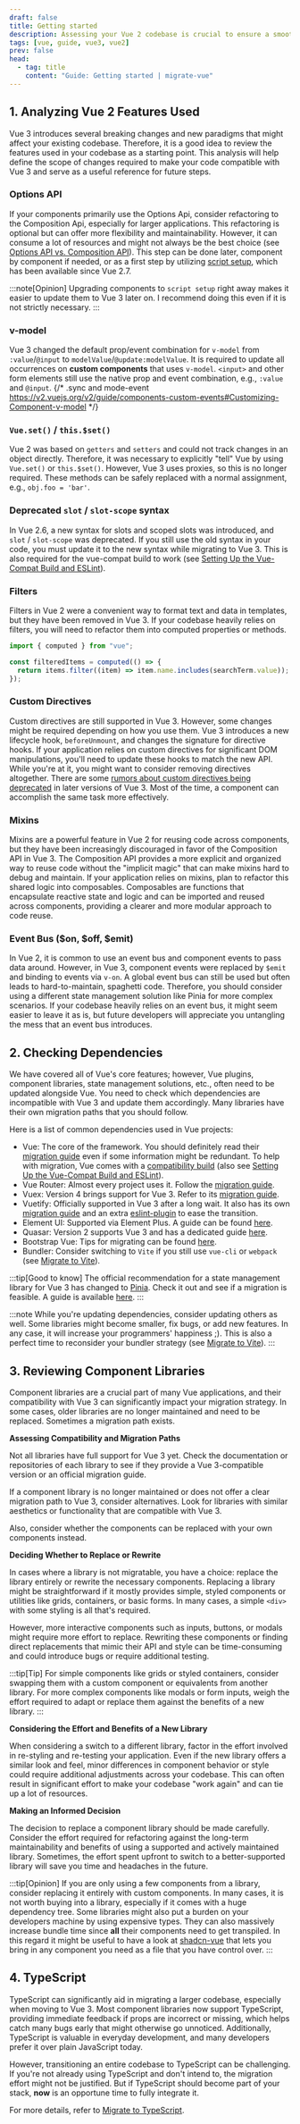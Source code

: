 ```yaml
---
draft: false
title: Getting started
description: Assessing your Vue 2 codebase is crucial to ensure a smooth migration. This guide will help you identify areas of your code that need updating.
tags: [vue, guide, vue3, vue2]
prev: false
head:
  - tag: title
    content: "Guide: Getting started | migrate-vue"
---
```


## 1. Analyzing Vue 2 Features Used

Vue 3 introduces several breaking changes and new paradigms that might affect your existing codebase.
Therefore, it is a good idea to review the features used in your codebase as a starting point.
This analysis will help define the scope of changes required to make your code compatible with Vue 3 and serve as a useful reference for future steps.

### Options API

If your components primarily use the Options Api, consider refactoring to the Composition Api, especially for larger applications. This refactoring is optional but can offer more flexibility and maintainability.
However, it can consume a lot of resources and might not always be the best choice (see [Options API vs. Composition API](/guide/4-options-api-vs-composition-api)).
This step can be done later, component by component if needed, or as a first step by utilizing [script setup](https://vuejs.org/api/sfc-script-setup), which has been available since Vue 2.7.

:::note[Opinion]
Upgrading components to `script setup` right away makes it easier to update them to Vue 3 later on.
I recommend doing this even if it is not strictly necessary.
:::

### v-model

Vue 3 changed the default prop/event combination for `v-model` from `:value`/`@input` to `modelValue`/`@update:modelValue`.
It is required to update all occurrences on **custom components** that uses `v-model`.
`<input>` and other form elements still use the native prop and event combination, e.g., `:value` and `@input`.
{/* .sync and mode-event https://v2.vuejs.org/v2/guide/components-custom-events#Customizing-Component-v-model */}

### `Vue.set()` / `this.$set()`

Vue 2 was based on `getters` and `setters` and could not track changes in an object directly.
Therefore, it was necessary to explicitly "tell" Vue by using `Vue.set()` or `this.$set()`.
However, Vue 3 uses proxies, so this is no longer required.
These methods can be safely replaced with a normal assignment, e.g., `obj.foo = 'bar'`.

### Deprecated `slot` / `slot-scope` syntax

In Vue 2.6, a new syntax for slots and scoped slots was introduced, and `slot` / `slot-scope` was deprecated.
If you still use the old syntax in your code, you must update it to the new syntax while migrating to Vue 3.
This is also required for the vue-compat build to work (see [Setting Up the Vue-Compat Build and ESLint](/guide/5-migrate-to-vue-3#1-setting-up-the-vue-compat-build-and-eslint)).

### Filters

Filters in Vue 2 were a convenient way to format text and data in templates, but they have been removed in Vue 3. If your codebase heavily relies on filters, you will need to refactor them into computed properties or methods.

```js
import { computed } from "vue";

const filteredItems = computed(() => {
  return items.filter((item) => item.name.includes(searchTerm.value));
});
```

### Custom Directives

Custom directives are still supported in Vue 3. However, some changes might be required depending on how you use them.
Vue 3 introduces a new lifecycle hook, `beforeUnmount`, and changes the signature for directive hooks.
If your application relies on custom directives for significant DOM manipulations, you'll need to update these hooks to match the new API.
While you're at it, you might want to consider removing directives altogether.
There are some [rumors about custom directives being deprecated](https://youtu.be/xvkf3KOaRlQ?si=JAoLrkEX-p31NOQ2&t=1260) in later versions of Vue 3.
Most of the time, a component can accomplish the same task more effectively.

### Mixins

Mixins are a powerful feature in Vue 2 for reusing code across components, but they have been increasingly discouraged in favor of the Composition API in Vue 3.
The Composition API provides a more explicit and organized way to reuse code without the "implicit magic" that can make mixins hard to debug and maintain.
If your application relies on mixins, plan to refactor this shared logic into composables.
Composables are functions that encapsulate reactive state and logic and can be imported and reused across components, providing a clearer and more modular approach to code reuse.

### Event Bus ($on, $off, $emit)

In Vue 2, it is common to use an event bus and component events to pass data around.
However, in Vue 3, component events were replaced by `$emit` and binding to events via `v-on`.
A global event bus can still be used but often leads to hard-to-maintain, spaghetti code.
Therefore, you should consider using a different state management solution like Pinia for more complex scenarios.
If your codebase heavily relies on an event bus, it might seem easier to leave it as is, but future developers will appreciate you untangling the mess that an event bus introduces.

## 2. Checking Dependencies

We have covered all of Vue's core features; however, Vue plugins, component libraries, state management solutions, etc., often need to be updated alongside Vue. You need to check which dependencies are incompatible with Vue 3 and update them accordingly. Many libraries have their own migration paths that you should follow.

Here is a list of common dependencies used in Vue projects:

- Vue: The core of the framework. You should definitely read their [migration guide](https://v3-migration.vuejs.org/) even if some information might be redundant. To help with migration, Vue comes with a [compatibility build](https://www.npmjs.com/package/@vue/compat) (also see [Setting Up the Vue-Compat Build and ESLint](/guide/5-migrate-to-vue-3#1-setting-up-the-vue-compat-build-and-eslint)).
- Vue Router: Almost every project uses it. Follow the [migration guide](https://router.vuejs.org/guide/migration/index.html).
- Vuex: Version 4 brings support for Vue 3. Refer to its [migration guide](https://vuex.vuejs.org/guide/migration.html).
- Vuetify: Officially supported in Vue 3 after a long wait. It also has its own [migration guide](https://vuetifyjs.com/en/getting-started/upgrade-guide/) and an extra [eslint-plugin](https://www.npmjs.com/package/eslint-plugin-vuetify/) to ease the transition.
- Element UI: Supported via Element Plus. A guide can be found [here](https://element-plus.org/en-US/guide/migration).
- Quasar: Version 2 supports Vue 3 and has a dedicated guide [here](https://quasar.dev/start/upgrade-guide).
- Bootstrap Vue: Tips for migrating can be found [here](https://bootstrap-vue.org/vue3).
- Bundler: Consider switching to `Vite` if you still use `vue-cli` or `webpack` (see [Migrate to Vite](/guide/2-migrate-to-vite)).

:::tip[Good to know]
The official recommendation for a state management library for Vue 3 has changed to [Pinia](https://pinia.vuejs.org).
Check it out and see if a migration is feasible. A guide is available [here](https://pinia.vuejs.org/cookbook/migration-vuex.html).
:::

:::note
While you're updating dependencies, consider updating others as well. Some libraries might become smaller, fix bugs, or add new features. In any case, it will increase your programmers' happiness ;). This is also a perfect time to reconsider your bundler strategy (see [Migrate to Vite](/guide/2-migrate-to-vite)).
:::

## 3. Reviewing Component Libraries

Component libraries are a crucial part of many Vue applications,
and their compatibility with Vue 3 can significantly impact your migration strategy.
In some cases, older libraries are no longer maintained and need to be replaced. Sometimes a migration path exists.

**Assessing Compatibility and Migration Paths**

Not all libraries have full support for Vue 3 yet.
Check the documentation or repositories of each library to see if they provide a Vue 3-compatible version or an official migration guide.

If a component library is no longer maintained or does not offer a clear migration path to Vue 3, consider alternatives.
Look for libraries with similar aesthetics or functionality that are compatible with Vue 3.

Also, consider whether the components can be replaced with your own components instead.

**Deciding Whether to Replace or Rewrite**

In cases where a library is not migratable, you have a choice: replace the library entirely or rewrite the necessary components.
Replacing a library might be straightforward if it mostly provides simple, styled components or utilities like grids, containers, or basic forms.
In many cases, a simple `<div>` with some styling is all that's required.

However, more interactive components such as inputs, buttons, or modals might require more effort to replace.
Rewriting these components or finding direct replacements that mimic their API and style can be time-consuming and could introduce bugs or require additional testing.

:::tip[Tip]
For simple components like grids or styled containers, consider swapping them with a custom component or equivalents from another library.
For more complex components like modals or form inputs, weigh the effort required to adapt or replace them against the benefits of a new library.
:::

**Considering the Effort and Benefits of a New Library**

When considering a switch to a different library, factor in the effort involved in re-styling and re-testing your application. Even if the new library offers a similar look and feel, minor differences in component behavior or style could require additional adjustments across your codebase.
This can often result in significant effort to make your codebase "work again" and can tie up a lot of resources.

**Making an Informed Decision**

The decision to replace a component library should be made carefully. Consider the effort required for refactoring against the long-term maintainability and benefits of using a supported and actively maintained library. Sometimes, the effort spent upfront to switch to a better-supported library will save you time and headaches in the future.

:::tip[Opinion]
If you are only using a few components from a library, consider replacing it entirely with custom components.
In many cases, it is not worth buying into a library, especially if it comes with a huge dependency tree.
Some libraries might also put a burden on your developers machine by using expensive types.
They can also massively increase bundle time since **all** their components need to get transpiled.
In this regard it might be useful to have a look at [shadcn-vue](https://www.shadcn-vue.com/) that lets you bring in any component you need as a file that you have control over.
:::

## 4. TypeScript

TypeScript can significantly aid in migrating a larger codebase, especially when moving to Vue 3.
Most component libraries now support TypeScript, providing immediate feedback if props are incorrect or missing, which helps catch many bugs early that might otherwise go unnoticed.
Additionally, TypeScript is valuable in everyday development, and many developers prefer it over plain JavaScript today.

However, transitioning an entire codebase to TypeScript can be challenging. If you're not already using TypeScript and don't intend to, the migration effort might not be justified.
But if TypeScript should become part of your stack, **now** is an opportune time to fully integrate it.

For more details, refer to [Migrate to TypeScript](/guide/3-migrate-to-typescript).
